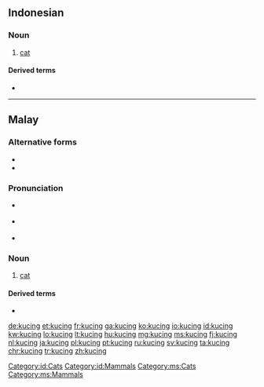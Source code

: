 ==Indonesian==
{{wikipedia|lang=id}}

===Noun===
{{id-noun}}

# [[cat]] {{gloss|domestic species}}

====Derived terms====
* {{l|id|kucing liar}}

[[Category:id:Cats]]
[[Category:id:Mammals]]

----

==Malay==
{{wikipedia|lang=ms}}

===Alternative forms===
* {{l|ms|kuching}}
* {{l|ms|Kuching}}

===Pronunciation===
* {{a|Johor-Selangor}} {{IPA|/kut͡ʃeŋ/|lang=ms}}
* {{a|Riau-Lingga}} {{IPA|/kut͡ʃɪŋ/|lang=ms}}
* {{rhymes|ut͡ʃeŋ|t͡ʃeŋ|eŋ|lang=ms}}

===Noun===
{{head|ms|noun}}

# [[cat]] {{gloss|domestic species}}

====Derived terms====
* {{l|ms|kucing liar}}

[[Category:ms:Cats]]
[[Category:ms:Mammals]]

[[de:kucing]]
[[et:kucing]]
[[fr:kucing]]
[[ga:kucing]]
[[ko:kucing]]
[[io:kucing]]
[[id:kucing]]
[[kw:kucing]]
[[lo:kucing]]
[[lt:kucing]]
[[hu:kucing]]
[[mg:kucing]]
[[ms:kucing]]
[[fj:kucing]]
[[nl:kucing]]
[[ja:kucing]]
[[pl:kucing]]
[[pt:kucing]]
[[ru:kucing]]
[[sv:kucing]]
[[ta:kucing]]
[[chr:kucing]]
[[tr:kucing]]
[[zh:kucing]]